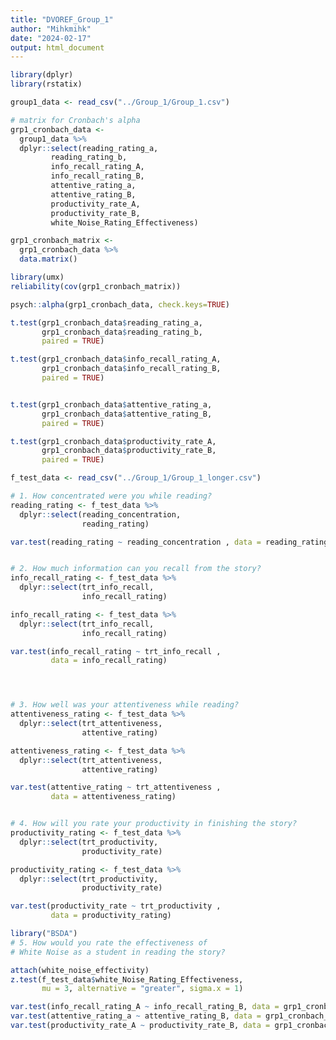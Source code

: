 ```yaml
---
title: "DVOREF_Group_1"
author: "Mihkmihk"
date: "2024-02-17"
output: html_document
---
```


```r
library(dplyr)
library(rstatix)

group1_data <- read_csv("../Group_1/Group_1.csv")

# matrix for Cronbach's alpha
grp1_cronbach_data <-
  group1_data %>%
  dplyr::select(reading_rating_a,
         reading_rating_b,
         info_recall_rating_A,
         info_recall_rating_B,
         attentive_rating_a,
         attentive_rating_B,
         productivity_rate_A,
         productivity_rate_B,
         white_Noise_Rating_Effectiveness) 

grp1_cronbach_matrix <- 
  grp1_cronbach_data %>%
  data.matrix()

library(umx)
reliability(cov(grp1_cronbach_matrix))

psych::alpha(grp1_cronbach_data, check.keys=TRUE)
```


```r
t.test(grp1_cronbach_data$reading_rating_a,
       grp1_cronbach_data$reading_rating_b,
       paired = TRUE)

t.test(grp1_cronbach_data$info_recall_rating_A,
       grp1_cronbach_data$info_recall_rating_B,
       paired = TRUE)


t.test(grp1_cronbach_data$attentive_rating_a,
       grp1_cronbach_data$attentive_rating_B,
       paired = TRUE)

t.test(grp1_cronbach_data$productivity_rate_A,
       grp1_cronbach_data$productivity_rate_B,
       paired = TRUE)

```


```r
f_test_data <- read_csv("../Group_1/Group_1_longer.csv")

# 1. How concentrated were you while reading?
reading_rating <- f_test_data %>%
  dplyr::select(reading_concentration,
                reading_rating)

var.test(reading_rating ~ reading_concentration , data = reading_rating)


# 2. How much information can you recall from the story?
info_recall_rating <- f_test_data %>%
  dplyr::select(trt_info_recall,
                info_recall_rating)

info_recall_rating <- f_test_data %>%
  dplyr::select(trt_info_recall,
                info_recall_rating)

var.test(info_recall_rating ~ trt_info_recall , 
         data = info_recall_rating)




# 3. How well was your attentiveness while reading?
attentiveness_rating <- f_test_data %>%
  dplyr::select(trt_attentiveness,
                attentive_rating)

attentiveness_rating <- f_test_data %>%
  dplyr::select(trt_attentiveness,
                attentive_rating)

var.test(attentive_rating ~ trt_attentiveness , 
         data = attentiveness_rating)


# 4. How will you rate your productivity in finishing the story? 
productivity_rating <- f_test_data %>%
  dplyr::select(trt_productivity,
                productivity_rate)

productivity_rating <- f_test_data %>%
  dplyr::select(trt_productivity,
                productivity_rate)

var.test(productivity_rate ~ trt_productivity , 
         data = productivity_rating)

library("BSDA")
# 5. How would you rate the effectiveness of 
# White Noise as a student in reading the story?

attach(white_noise_effectivity)
z.test(f_test_data$white_Noise_Rating_Effectiveness,
       mu = 3, alternative = "greater", sigma.x = 1)
```


```r
var.test(info_recall_rating_A ~ info_recall_rating_B, data = grp1_cronbach_data)
var.test(attentive_rating_a ~ attentive_rating_B, data = grp1_cronbach_data)
var.test(productivity_rate_A ~ productivity_rate_B, data = grp1_cronbach_data)
```
